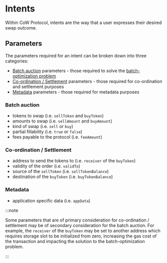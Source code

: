 # Intents

Within CoW Protocol, intents are the way that a user expresses their desired swap outcome.

## Parameters

The parameters required for an intent can be broken down into three categories:

* [Batch auction](#batch-auction) parameters - those required to solve the [batch-optimization problem](auctions/the-problem)
* [Co-ordination / Settlement](#co-ordination-settlement) parameters - those required for co-ordination and settlement purposes
* [Metadata](#metadata) parameters - those required for metadata purposes

### Batch auction

* tokens to swap (i.e. `sellToken` and `buyToken`)
* amounts to swap (i.e. `sellAmount` and `buyAmount`)
* kind of swap (i.e. `sell` or `buy`)
* partial fillability (i.e. `true` or `false`)
* fees payable to the protocol (i.e. `feeAmount`)

### Co-ordination / Settlement

* address to send the tokens to (i.e. `receiver` of the `buyToken`)
* validity of the order (i.e. `validTo`)
* source of the `sellToken` (i.e. `sellTokenBalance`)
* destination of the `buyToken` (i.e. `buyTokenBalance`)

### Metadata

* application specific data (i.e. `appData`)

:::note

Some parameters that are of primary consideration for co-ordination / settlement may be of secondary consideration for the batch auction. For example, the `receiver` of the `buyToken` may be set to another address which requires storage slot to be initialized from zero, increasing the gas cost of the transaction and impacting the solution to the batch-optimization problem.

:::